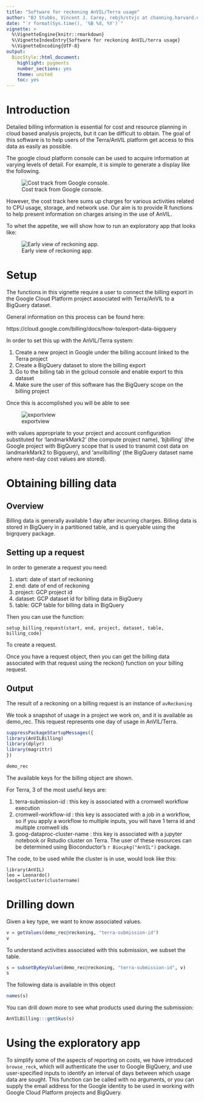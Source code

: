 ```yaml
---
title: "Software for reckoning AnVIL/Terra usage"
author: "BJ Stubbs, Vincent J. Carey, rebjh/stvjc at channing.harvard.edu"
date: "`r format(Sys.time(), '%B %d, %Y')`"
vignette: >
  %\VignetteEngine{knitr::rmarkdown}
  %\VignetteIndexEntry{Software for reckoning AnVIL/terra usage}
  %\VignetteEncoding{UTF-8}
output:
  BiocStyle::html_document:
    highlight: pygments
    number_sections: yes
    theme: united
    toc: yes
---
```


# Introduction

Detailed billing information is essential for cost and resource planning in cloud based analysis projects, but it can be difficult to obtain. The goal of this software is to help users of the Terra/AnVIL platform get access to this data as easily as possible.

The google cloud platform console can be used to acquire
information at varying levels of detail.  For example, it
is simple to generate a display like the following.

![Cost track from Google console.](costsAug4.png)

However, the cost track here sums up charges for various
activities related to CPU usage, storage, and network use.
Our aim is to provide R functions
to help present information on charges arising
in the use of AnVIL.

To whet the appetite, we will show how to run an exploratory app
that looks like:

![Early view of reckoning app.](appshot1.png)




# Setup

The functions in this vignette require a user to connect the billing export in the Google Cloud Platform project associated with Terra/AnVIL to a BigQuery dataset.

General information on this process can be found here:

https://cloud.google.com/billing/docs/how-to/export-data-bigquery

In order to set this up with the AnVIL/Terra system:

1. Create a new project in Google under the billing account linked to the Terra project
2. Create a BigQuery dataset to store the billing export
3. Go to the billing tab in the gcloud console and enable export to this dataset
4. Make sure the user of this software has the BigQuery scope on the billing project

Once this is accomplished you will be able to see

![exportview](exportPanel.png)

with values appropriate to your project and account
configuration substituted for 'landmarkMark2' (the compute project name),
'bjbilling' (the Google project with BigQuery scope that is used
to transmit cost data on landmarkMark2 to Bigquery), and 
'anvilbilling' (the BigQuery dataset name where next-day cost values
are stored).

# Obtaining billing data

## Overview

Billing data is generally available 1 day after incurring charges. Billing data is stored in BigQuery in a partitioned table, and is queryable using the bigrquery package.

## Setting up a request

In order to generate a request you need:

1. start: date of start of reckoning
2. end: date of end of reckoning
3. project: GCP project id
4. dataset: GCP dataset id for billing data in BigQuery
5. table: GCP table for billing data in BigQuery

Then you can use the function:

```{}
setup_billing_request(start, end, project, dataset, table, billing_code)
```

To create a request.

Once you have a request object, then you can get the billing data associated with that request using the reckon() function on your billing request.

## Output

The result of a reckoning on a billing request is an instance of `avReckoning`

We took a snapshot of usage in a project we work on, and it is available as demo_rec. This request represents one day of usage in AnVIL/Terra.

```r
suppressPackageStartupMessages({
library(AnVILBilling)
library(dplyr)
library(magrittr)
})

demo_rec
```
The available keys for the billing object are shown.

For Terra, 3 of the most useful keys are:

1. terra-submission-id : this key is associated with a cromwell workflow execution
2. cromwell-workflow-id : this key is associated with a job in a workflow, so if you apply a workflow to multiple inputs, you will have 1 terra id and multiple cromwell ids
3. goog-dataproc-cluster-name : this key is associated with a jupyter notebook or Rstudio cluster on Terra. The user of these resources can be 
determined using Bioconductor's `r Biocpkg("AnVIL")` package.

The code, to be used while the cluster
is in use, would look like this:
```{}
library(AnVIL)
leo = Leonardo()
leo$getCluster(clustername)
```


# Drilling down

Given a key type, we want to know associated values.
```r
v = getValues(demo_rec@reckoning, "terra-submission-id")
v
```

To understand activities associated with this submission,
we subset the table.

```r
s = subsetByKeyValue(demo_rec@reckoning, "terra-submission-id", v)
s
```
The following data is available in this object

```r
names(s)
```

You can drill down more to see what products used during the submission:
```r
AnVILBilling:::getSkus(s)
```

# Using the exploratory app

To simplify some of the aspects of reporting on costs, we have introduced
`browse_reck`, which will authenticate the user to Google BigQuery, and
use user-specified inputs to identify an interval of days between which
usage data are sought.  This function can be called with no arguments,
or you can supply the email address for the Google identity to be used
in working with Google Cloud Platform projects and BigQuery.
